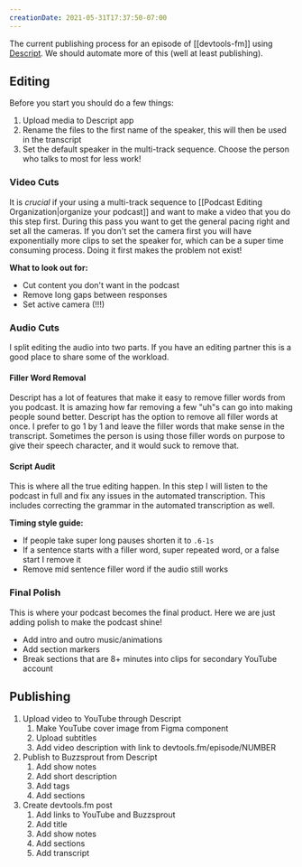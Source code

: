 ```yaml
---
creationDate: 2021-05-31T17:37:50-07:00
---
```


<PostHeader slug="podcast-production-process" />

The current publishing process for an episode of [[devtools-fm]] using [Descript](https://descript.com).
We should automate more of this (well at least publishing).

## Editing

Before you start you should do a few things:

1. Upload media to Descript app
2. Rename the files to the first name of the speaker, this will then be used in the transcript
3. Set the default speaker in the multi-track sequence. Choose the person who talks to most for less work!

### Video Cuts

It is _crucial_ if your using a multi-track sequence to [[Podcast Editing Organization|organize your podcast]] and want to make a video that you do this step first. During this pass you want to get the general pacing right and set all the cameras. If you don't set the camera first you will have exponentially more clips to set the speaker for, which can be a super time consuming process. Doing it first makes the problem not exist!

**What to look out for:**

   - Cut content you don't want in the podcast
   - Remove long gaps between responses
   - Set active camera (!!!)

### Audio Cuts

I split editing the audio into two parts. If you have an editing partner this is a good place to share some of the workload.

#### Filler Word Removal

Descript has a lot of features that make it easy to remove filler words from you podcast. It is amazing how far removing a few "uh"s can go into making people sound better. Descript has the option to remove all filler words at once. I prefer to go 1 by 1 and leave the filler words that make sense in the transcript. Sometimes the person is using those filler words on purpose to give their speech character, and it would suck to remove that.

#### Script Audit

This is where all the true editing happen. In this step I will listen to the podcast in full and fix any issues in the automated transcription. This includes correcting the grammar in the automated transcription as well.

**Timing style guide:**

   - If people take super long pauses shorten it to `.6-1s`
   - If a sentence starts with a filler word, super repeated word, or a false start I remove it
   - Remove mid sentence filler word if the audio still works

### Final Polish

This is where your podcast becomes the final product. Here we are just adding polish to make the podcast shine!

- Add intro and outro music/animations
- Add section markers
- Break sections that are 8+ minutes into clips for secondary YouTube account

## Publishing

1. Upload video to YouTube through Descript
   1. Make YouTube cover image from Figma component
   2. Upload subtitles
   3. Add video description with link to devtools.fm/episode/NUMBER
2. Publish to Buzzsprout from Descript
   1. Add show notes
   2. Add short description
   3. Add tags
   4. Add sections
3. Create devtools.fm post
   1. Add links to YouTube and Buzzsprout
   2. Add title
   3. Add show notes
   4. Add sections
   5. Add transcript
